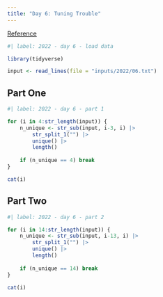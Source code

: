 ```yaml
---
title: "Day 6: Tuning Trouble"
---
```


[Reference](https://adventofcode.com/2022/day/6)

```r
#| label: 2022 - day 6 - load data

library(tidyverse)

input <- read_lines(file = "inputs/2022/06.txt")
```

## Part One

```r
#| label: 2022 - day 6 - part 1

for (i in 4:str_length(input)) {
    n_unique <- str_sub(input, i-3, i) |> 
        str_split_1("") |> 
        unique() |> 
        length()
    
    if (n_unique == 4) break
}

cat(i)
```

## Part Two

```r
#| label: 2022 - day 6 - part 2

for (i in 14:str_length(input)) {
    n_unique <- str_sub(input, i-13, i) |> 
        str_split_1("") |> 
        unique() |> 
        length()
    
    if (n_unique == 14) break
}

cat(i)
```
